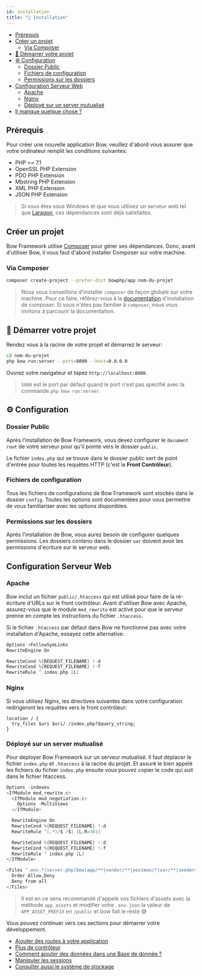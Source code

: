 ```yaml
---
id: installation
title: "🚀 Installation"
---
```



- [Prérequis](#prérequis)
- [Créer un projet](#créer-un-projet)
  - [Via Composer](#via-composer)
- [🚀 Démarrer votre projet](#-démarrer-votre-projet)
- [⚙️ Configuration](#️-configuration)
  - [Dossier Public](#dossier-public)
  - [Fichiers de configuration](#fichiers-de-configuration)
  - [Permissions sur les dossiers](#permissions-sur-les-dossiers)
- [Configuration Serveur Web](#configuration-serveur-web)
  - [Apache](#apache)
  - [Nginx](#nginx)
  - [Déployé sur un server mutualisé](#déployé-sur-un-server-mutualisé)
- [Il manque quelque chose ?](#il-manque-quelque-chose-)

## Prérequis

Pour créer une nouvelle application Bow, veuillez d'abord vous assurer que votre ordinateur remplit les conditions suivantes:

- PHP >= 7.1
- OpenSSL PHP Extension
- PDO PHP Extension
- Mbstring PHP Extension
- XML PHP Extension
- JSON PHP Extension

> Si vous êtes sous Windows et que vous utilisez un serveur web tel que [Laragon](https://laragon.org/), ces dépendances sont déjà satisfaites.

## Créer un projet

Bow Framework utilise [Composer](https://getcomposer.org) pour gérer ses dépendances. Donc, avant d'utiliser Bow, il vous faut d'abord installer Composer sur votre machine.

### Via Composer

```bash
composer create-project --prefer-dist bowphp/app nom-du-projet
```

> Nous vous conseillons d'installer `composer` de façon globale sur votre machine. Pour ce faire, référez-vous à la [documentation](https://getcomposer.org/download) d'installation de composer.
> Si vous n'êtes pas familier à `composer`, nous vous invitons à parcourir la documentation.

<script id="asciicast-s8HpeoaUwnxEZ7OOPRxxXE52z" src="https://asciinema.org/a/s8HpeoaUwnxEZ7OOPRxxXE52z.js" data-speed="2"  data-rows="20" async></script>

## 🚀 Démarrer votre projet

Rendez vous à la racine de votre projet et démarrez le serveur:

```bash
cd nom-du-projet
php bow run:server --port=8000 --host=0.0.0.0
```

Ouvrez votre navigateur et tapez `http://localhost:8000`.

> `5000` est le port par défaut quand le port n'est pas spécifié avec la commande `php bow run:server`.

## ⚙️ Configuration

### Dossier Public

Après l'installation de Bow Framework, vous devez configurer le `document root` de votre serveur pour qu'il pointe vers le dossier `public`.

Le fichier `index.php` qui se trouve dans le dossier public sert de point d'entrée pour toutes les requêtes HTTP (c'est le **Front Contrôleur**).

### Fichiers de configuration

Tous les fichiers de configurations de Bow Framework sont stockés dans le dossier `config`. Toutes les options sont documentées pour vous permettre de vous familiariser avec les options disponibles.

### Permissions sur les dossiers

Après l'installation de Bow, vous aurez besoin de configurer quelques permissions. Les dossiers contenu dans le dossier `var` doivent avoir les permissions d'écriture sur le serveur web.

## Configuration Serveur Web

### Apache

Bow inclut un fichier `public/.htaccess` qui est utilisé pour faire de la ré-écriture d'URLs sur le front contrôleur. Avant d'utiliser Bow avec Apache, assurez-vous que le module `mod_rewrite` est activé pour que le serveur
prenne en compte les instructions du fichier `.htaccess`.

Si le fichier `.htaccess` par défaut dans Bow ne fonctionne pas avec votre installation d'Apache, essayez cette alternative:

```c
Options +FollowSymLinks
RewriteEngine On

RewriteCond %{REQUEST_FILENAME} !-d
RewriteCond %{REQUEST_FILENAME} !-f
RewriteRule ^ index.php [L]
```

### Nginx

Si vous utilisez Nginx, les directives suivantes dans votre configuration redirigeront les requêtes vers le front contrôleur:

```nginx
location / {
  try_files $uri $uri/ /index.php?$query_string;
}
```

### Déployé sur un server mutualisé

Pour deployer Bow Framework sur un serveur mutualisé. Il faut déplacer le fichier `index.php` et `.htaccess` à la racine du projet.
Et assuré le bien appelé les fichiers du fichier `index.php` ensuite vous pouvez copier le code qui suit dans le fichier htaccess.

```c
Options -indexes
<IfModule mod_rewrite.c>
  <IfModule mod_negotiation.c>
    Options -MultiViews
  </IfModule>

  RewriteEngine On
  RewriteCond %{REQUEST_FILENAME} !-d
  RewriteRule ^(.*)/$ /$1 [L,R=301]

  RewriteCond %{REQUEST_FILENAME} !-d
  RewriteCond %{REQUEST_FILENAME} !-f
  RewriteRule ^ index.php [L]
</IfModule>

<Files ".env.*|server.php|bow|app/**|vendor/**|postman/*|var/**|seeders/*|templates/**|tests/**|migrations/**">
  Order Allow,Deny
  Deny from all
</Files>
```

> Il est en ce sens recommandé d'appelé vos fichiers d'assets avec la méthode `app_assets` et modifier votre `.env.json` la valeur de `APP_ASSET_PREFIX` en `/public` et bow fait le reste 😅

Vous pouvez continuer vers ces sections pour démarrer votre développement.

- [Ajouter des routes à votre application](./routing)
- [Plus de contrôleur](./controller)
- [Comment ajouter des données dans une Base de donnée ?](./database)
- [Manipuler les sessions](./session)
- [Consulter aussi le système de stockage](./storage)

<SuggestionFeature />
